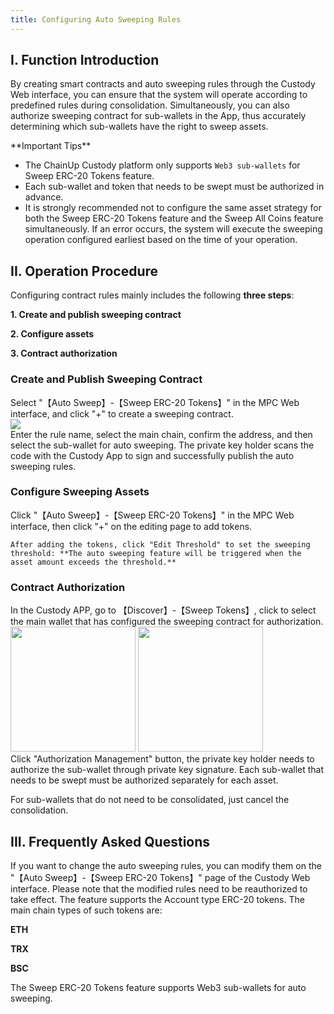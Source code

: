 ```yaml
---
title: Configuring Auto Sweeping Rules
---
```


## I. Function Introduction

By creating smart contracts and auto sweeping rules through the Custody Web interface, you can ensure that the system will operate according to predefined rules during consolidation. Simultaneously, you can also authorize sweeping contract for sub-wallets in the App, thus accurately determining which sub-wallets have the right to sweep assets.

<Warning>
**Important Tips**

- The ChainUp Custody platform only supports `Web3 sub-wallets` for Sweep ERC-20 Tokens feature.
- Each sub-wallet and token that needs to be swept must be authorized in advance.
- It is strongly recommended not to configure the same asset strategy for both the Sweep ERC-20 Tokens feature and the Sweep All Coins feature simultaneously. If an error occurs, the system will execute the sweeping operation configured earliest based on the time of your operation.

</Warning>

## II. Operation Procedure

Configuring contract rules mainly includes the following **three steps**:

**1. Create and publish sweeping contract**

**2. Configure assets**

**3. Contract authorization**

### Create and Publish Sweeping Contract 

<Steps>
<Step title="Create and Publish Sweeping Contract">
    Select "【Auto Sweep】-【Sweep ERC-20 Tokens】" in the MPC Web interface, and click "+" to create a sweeping contract.
<div className="w-full flex items-center justify-center">
    <img src="/images/user-guide/contract.png" />
</div>
</Step>
<Step title="Edit Auto Sweeping Rules">
   Enter the rule name, select the main chain, confirm the address, and then select the sub-wallet for auto sweeping.
</Step>

<Step title="Sign and Publish">
    The private key holder scans the code with the Custody App to sign and successfully publish the auto sweeping rules.
</Step>
</Steps>

### Configure Sweeping Assets

<Steps>
<Step title="Edit Sweeping Threshold">
    Click "【Auto Sweep】-【Sweep ERC-20 Tokens】" in the MPC Web interface, then click "+" on the editing page to add tokens.

    After adding the tokens, click "Edit Threshold" to set the sweeping threshold: **The auto sweeping feature will be triggered when the asset amount exceeds the threshold.**
</Step>
</Steps>

### Contract Authorization

<Steps>
<Step title="Open Consolidation Function">
In the Custody APP, go to 【Discover】-【Sweep Tokens】, click to select the main wallet that has configured the sweeping contract for authorization.

<div className="w-full flex items-center justify-center">
<CardGroup cols={2}>
    <img src="/images/user-guide/appcon.png" width="200"/>
    <img src="/images/user-guide/appcon2.png" width="200"/>
    </CardGroup>
</div>

</Step>
<Step title="Authorization Management">
   Click "Authorization Management" button, the private key holder needs to authorize the sub-wallet through private key signature.

<Warning>
Each sub-wallet that needs to be swept must be authorized separately for each asset.

For sub-wallets that do not need to be consolidated, just cancel the consolidation.
</Warning>

</Step>
</Steps>

## III. Frequently Asked Questions

<Accordion title="What if I want to change the auto sweeping rules?">
If you want to change the auto sweeping rules, you can modify them on the "【Auto Sweep】-【Sweep ERC-20 Tokens】" page of the Custody Web interface. Please note that the modified rules need to be reauthorized to take effect.
</Accordion>

<Accordion title="What types of assets does the Sweep ERC-20 Tokens feature support?">
The feature supports the Account type ERC-20 tokens. The main chain types of such tokens are:

**ETH**

**TRX**

**BSC**
</Accordion>

<Accordion title="What types of wallets does the Sweep ERC-20 Tokens feature support?">
The Sweep ERC-20 Tokens feature supports Web3 sub-wallets for auto sweeping.
</Accordion>

